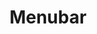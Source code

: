 ---
title: Menubar
description: ''
draft: true
repo: https://github.com
accessibility: https://github.com
---